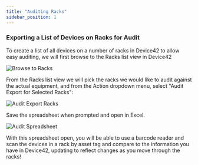 ```yaml
---
title: "Auditing Racks"
sidebar_position: 1
---
```


### Exporting a List of Devices on Racks for Audit

To create a list of all devices on a number of racks in Device42 to allow easy auditing, we will first browse to the Racks list view in Device42

![Browse to Racks](/assets/images/2016-02-26-rack-audit-01.png)

From the Racks list view we will pick the racks we would like to audit against the actual equipment, and from the Action dropdown menu, select "Audit Export for Selected Racks":

![Audit Export Racks](/assets/images/2016-02-26-rack-audit-03.png)

Save the spreadsheet when prompted and open in Excel.

![Audit Spreadsheet](/assets/images/2016-02-26-rack-audit-04.png)

With this spreadsheet open, you will be able to use a barcode reader and scan the devices in a rack by asset tag and compare to the information you have in Device42, updating to reflect changes as you move through the racks!
